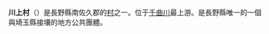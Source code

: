 {{Unreferenced|time=2019-07-29T05:46:39+00:00}}

{{日本町村|
自治體名=川上|
町村=村|
圖像=[[File:Lake_Azusako.jpg|240px]]|
圖像說明=[[梓湖|梓湖]]|
町村章=|
日文原名=川上村|
平假名=かわかみむら|
羅馬字拼音=Kawakami-mura|
都道府縣=長野縣|
支廳=|
郡=南佐久郡|
編號=20304-1|
面積=209.61|
邊界未定=|
人口=4,837|
統計時間=2005年12月1日|
自治體=[[南牧村_(長野縣)|南牧村]]、[[南相木村|南相木村]]<br />
[[山梨縣|山梨縣]]：[[北杜市|北杜市]]、[[甲府市|甲府市]]、[[山梨市|山梨市]]<br />
[[埼玉縣|埼玉縣]]：[[秩父市|秩父市]]<br />
[[群馬縣|群馬縣]]：[[上野村|上野村]]|
樹=|
花=|
鳥=|
其他象徵物=|
其他象徵=|
郵遞區號=384-1405|
所在地=南佐久郡川上村大深山525|
電話號碼=267-97-2121|
外部連結=http://www.vill.kawakami.nagano.jp/index.html |
經度=|
緯度=|
地圖=[[File:Kawakami_in_Nagano_Prefecture_Ja.svg|250px]]|
註記=
}}
'''川上村'''（{{jpn|j=川上村|hg=かわかみむら|rm=Kawakami mura|f=y}}）是長野縣南佐久郡的[[村|村]]之一。位于[[千曲川|千曲川]]最上游。是長野縣唯一的一個與埼玉縣接壤的地方公共團體。

{{長野縣}}{{Authority control}}